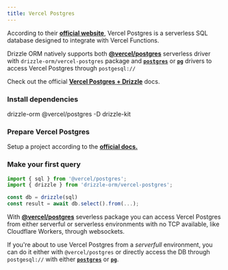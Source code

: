 ```yaml
---
title: Vercel Postgres
---
```


According to their **[official website](https://vercel.com/docs/storage/vercel-postgres)**,
Vercel Postgres is a serverless SQL database designed to integrate with Vercel Functions.

Drizzle ORM natively supports both **[@vercel/postgres](https://vercel.com/docs/storage/vercel-postgres)** serverless
driver with `drizzle-orm/vercel-postgres` package and **[`postgres`](/docs/quick-postgresql/postgresjs)** or **[`pg`](/docs/quick-postgresql/node-postgres)**
drivers to access Vercel Postgres through `postgesql://`

Check out the official **[Vercel Postgres + Drizzle](https://vercel.com/docs/storage/vercel-postgres/using-an-orm#drizzle)** docs.

<Steps>

### Install dependencies

<Npm>
drizzle-orm @vercel/postgres
-D drizzle-kit
</Npm>

### Prepare Vercel Postgres

Setup a project according to the **[official docs.](https://vercel.com/docs/storage/vercel-postgres/quickstart)** 

### Make your first query

```typescript copy filename="index.ts"
import { sql } from '@vercel/postgres';
import { drizzle } from 'drizzle-orm/vercel-postgres';

const db = drizzle(sql)
const result = await db.select().from(...);
```
</Steps>

With **[@vercel/postgres](https://vercel.com/docs/storage/vercel-postgres)** severless package
you can access Vercel Postgres from either serverful or serverless environments with no TCP available,
like Cloudflare Workers, through websockets.  
  
If you're about to use Vercel Postgres from a _serverfull_ environment, you can do it
either with `@vercel/postgres` or directly access the DB through `postgesql://` with 
either **[`postgres`](/docs/quick-postgresql/postgresjs)** or **[`pg`](/docs/quick-postgresql/node-postgres)**.
